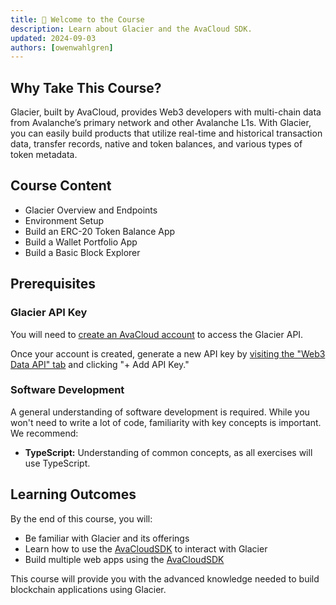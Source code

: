 ```yaml
---
title: 👋 Welcome to the Course
description: Learn about Glacier and the AvaCloud SDK.
updated: 2024-09-03
authors: [owenwahlgren]
---
```


## Why Take This Course?

Glacier, built by AvaCloud, provides Web3 developers with multi-chain data from Avalanche’s primary network and other Avalanche L1s. With Glacier, you can easily build products that utilize real-time and historical transaction data, transfer records, native and token balances, and various types of token metadata.

## Course Content

- Glacier Overview and Endpoints
- Environment Setup
- Build an ERC-20 Token Balance App
- Build a Wallet Portfolio App
- Build a Basic Block Explorer

## Prerequisites

### Glacier API Key

You will need to [create an AvaCloud account](https://app.avacloud.io) to access the Glacier API.

Once your account is created, generate a new API key by [visiting the "Web3 Data API" tab](https://app.avacloud.io/glacier-api/) and clicking "+ Add API Key."

### Software Development

A general understanding of software development is required. While you won't need to write a lot of code, familiarity with key concepts is important. We recommend:

- **TypeScript:** Understanding of common concepts, as all exercises will use TypeScript.

## Learning Outcomes

By the end of this course, you will:

- Be familiar with Glacier and its offerings
- Learn how to use the [AvaCloudSDK](https://github.com/ava-labs/avacloud-sdk-typescript) to interact with Glacier
- Build multiple web apps using the [AvaCloudSDK](https://github.com/ava-labs/avacloud-sdk-typescript)

This course will provide you with the advanced knowledge needed to build blockchain applications using Glacier.
